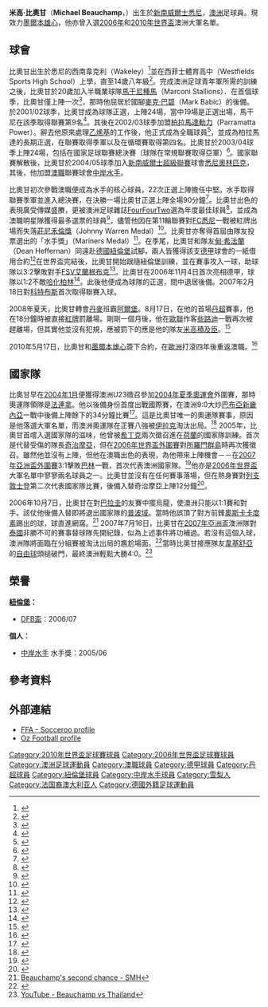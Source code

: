 {{noteta
|G1=Aleague
|T=zh-hans:迈克尔·比乌坎普; zh-hk:米高·比奧甘;
|1=zh-hans:比乌坎普;  zh-hk:比奧甘;
|2=zh-hans:迈克尔;  zh-hk:比奧甘;
}}
{{Infobox Football biography 2
| playername     = 米高·比奧甘<br />
Michael Beauchamp
| image          = [[Image:Michael_Beauchamp.jpg|150px]]
| fullname       = Michael Francis Beauchamp
| dateofbirth    = {{birth date and age|1981|3|8|df=y}}
| cityofbirth    = [[悉尼|悉尼]]
| countryofbirth = [[澳洲|澳洲]]
| height         = 6尺3寸
| position       = [[中堅|中堅]]、[[右後衛|右後衛]]
| currentclub    = [[墨爾本雄心|墨爾本雄心]]
| clubnumber     = 5
| youthyears1    =                 |youthclubs1 = [[馬干尼種馬|馬干尼種馬]]
| years1         = 2000–2002 |clubs1 = [[馬干尼種馬|馬干尼種馬]]          |caps1 = 26 |goals1 = 0
| years2         = 2002–2004 |clubs2 = [[柏拉馬達動力|柏拉馬達動力]]          |caps2 = 57 |goals2 = 0
| years3         = 2004            |clubs3 = [[悉尼奧林匹克|悉尼奧林匹克]]          |caps3 = 3  |goals3 = 0
| years4         = 2005–2007 |clubs4 = [[中岸水手|中岸水手]]          |caps4 = 22  |goals4 = 0
| years5         = 2006–2007 |clubs5 = → [[紐倫堡|紐倫堡]] （外借）          |caps5 = 18  |goals5 = 1
| years6         = 2007–2008 |clubs6 = [[紐倫堡|紐倫堡]]          |caps6 = 12  |goals6 = 0
| years7         = 2008–2009 |clubs7 = [[阿爾堡|阿爾堡]]          |caps7 = 12  |goals7 = 1
| years8         = 2009–2010 |clubs8 = [[艾查捷拉|艾查捷拉]]          |caps8 = 13  |goals8 = 0
| years9         = 2010–     |clubs9 = [[墨爾本雄心|墨爾本雄心]]
| nationalyears1 = 2004            |nationalteam1 = 澳洲U23          |nationalcaps1 = 1 |nationalgoals1 = 0
| nationalyears2 = 2006–     |nationalteam2 = [[澳洲國家足球隊|澳洲]]               |nationalcaps2 = 22 |nationalgoals2 = 1
| pcupdate       = 16:47, 24/4/2010 (UTC)
| ntupdate       = 17:30, 23/6/2010 (UTC)
}}
'''米高·比奧甘'''（'''Michael Beauchamp'''，{{bd|1981年|3月8日}}）出生於[[新南威爾士|新南威爾士]][[悉尼|悉尼]]，[[澳洲|澳洲]]足球員。現效力[[墨爾本雄心|墨爾本雄心]]，他亦曾入選[[2006年世界盃|2006年]]和[[2010年世界盃|2010年世界盃]]澳洲大軍名單。

==球會==
比奧甘出生於悉尼的西南韋克利（Wakeley）<ref>{{cite web| title=A Quick Word With... Michael Beauchamp| url=http://www.footballaustralia.com.au/default.aspx?s=aus_soc_news_feat_news_feat_item&id=10021| date=16 April 2006| accessdate=15 July 2006| deadurl=yes| archiveurl=https://web.archive.org/web/20080318131117/http://www.footballaustralia.com.au/default.aspx?s=aus_soc_news_feat_news_feat_item&id=10021| archivedate=2008年3月18日}}</ref>並在西菲士體育高中（Westfields Sports High School）上學，直至14歲八年級<ref>{{cite web| title=Next stop Socceroos for shy guy Beauchamp| url=http://www.smh.com.au/news/Football/Next-stop-Socceroos-for-shy-guy-Beauchamp/2005/04/12/1113251626913.html| work=[[Sydney_Morning_Herald|Sydney Morning Herald]]| last=Cockerill| first=Michael| date=13 April 2005| accessdate=15 July 2006| archive-date=2012-10-18| archive-url=https://web.archive.org/web/20121018164131/http://www.smh.com.au/news/Football/Next-stop-Socceroos-for-shy-guy-Beauchamp/2005/04/12/1113251626913.html| dead-url=no}}</ref>。完成澳洲足球青年軍所需的訓練之後，比奧甘於20歲加入半職業球隊[[馬干尼種馬|馬干尼種馬]]（Marconi Stallions）．在首個球季，比奧甘僅上陣一次<ref>{{cite web| title=Australian Player Database – BA| url=http://www.ozfootball.net/ark/Players/B/BAU.html| work=OzSoccer| accessdate=15 July 2006| archive-date=2013-08-13| archive-url=https://web.archive.org/web/20130813094910/http://www.ozfootball.net/ark/Players/B/BAU.html| dead-url=no}}</ref>，那時他屈居於國腳[[麥克·巴碧|麥克·巴碧]]（Mark Babic）的後備。於2001/02球季，比奧甘成為球隊正選，上陣24場，當中19場是正選出場，馬干尼在該季取得聯賽第9名<ref>{{cite web| title=2001–2002 Season NSL Table| url=http://www.ozfootball.net/ark/NSL/20012002/ALTable.html| work=OzSoccer| accessdate=15 July 2006| archive-date=2017-10-08| archive-url=https://web.archive.org/web/20171008090712/http://www.ozfootball.net/ark/NSL/20012002/ALTable.html| dead-url=no}}</ref>。其後在2002/03球季加盟[[柏拉馬達動力|柏拉馬達動力]]（Parramatta Power）。辭去他原來處理[[乙烯基|乙烯基]]的工作後，他正式成為全職球員<ref>{{cite web| title=The waiting is nearly over for the anxious Mariner| url=http://www.smh.com.au/news/world-cup-2006/the-waiting-is-nearly-over-for-the-anxious-mariner/2006/04/20/1145344216148.html?page=2| work=[[Sydney_Morning_Herald|Sydney Morning Herald]]| date=21 April 2006| last=Cockerill| first=Michael| accessdate=15 July 2006| archive-date=2012-10-18| archive-url=https://web.archive.org/web/20121018183815/http://www.smh.com.au/news/world-cup-2006/the-waiting-is-nearly-over-for-the-anxious-mariner/2006/04/20/1145344216148.html?page=2| dead-url=no}}</ref>，並成為柏拉馬達的長期正選，在聯賽取得季軍以及在循環賽取得第四名。比奧甘於2003/04球季上陣24場，包括在國家足球聯賽總決賽（球隊在常規聯賽取得亞軍）<ref>{{cite web| title=2004 National Soccer League Playoff Results| url=http://www.ozfootball.net/ark/NSL/20032004/Playoff.html| work=OzSoccer| accessdate=15 July 2006| archive-date=2016-12-22| archive-url=https://web.archive.org/web/20161222162930/http://www.ozfootball.net/ark/NSL/20032004/Playoff.html| dead-url=no}}</ref>。國家聯賽解散後，比奧甘於2004/05球季加入[[新南威爾士超級聯賽|新南威爾士超級聯賽]]球會[[悉尼奧林匹克|悉尼奧林匹克]]，其後，他加盟[[澳職|澳職]]聯賽球會[[中岸水手|中岸水手]]。

比奧甘初次參戰澳職便成為水手的核心球員，22次正選上陣擔任中堅。水手取得聯賽季軍並進入總決賽，在決勝一場比奧甘正選上陣全場90分鐘<ref>{{cite web |title=2005–06 Hyundai A-League Grand Final |url=http://www.a-league.com.au/scoreboard/0000260243/scoreboard.html |accessdate=15 July 2006 |deadurl=yes |archiveurl=https://web.archive.org/web/20060902102231/http://www.a-league.com.au/scoreboard/0000260243/scoreboard.html |archivedate=2006-09-02 }}</ref>。比奧甘出色的表現廣受傳媒盛賸，更被澳洲足球雜誌[[FourFourTwo|FourFourTwo]]選為年度最佳球員<ref>{{Citation| author=Ormond, A. & Hansford, P.| year=May 2006 | title=A-League Awards| journal=Australian FourFourTwo| number=7| page=77}}</ref>，並成為澳職明星隊獲得最多選票的球員<ref>{{cite web| title=Fans Team of the Year| url=http://www.a-league.com.au/default.aspx?s=newsdisplay&id=3657&pageid=2| date=14 March 2006| accessdate=15 July 2006| deadurl=yes| archiveurl=https://web.archive.org/web/20060825032657/http://a-league.com.au/default.aspx?s=newsdisplay&id=3657&pageid=2| archivedate=2006年8月25日}}</ref>，儘管他因在第11輪聯賽對[[FC悉尼|FC悉尼]]一戰被紅牌出場而失落[[莊尼禾倫獎|莊尼禾倫獎]]（Johnny Warren Medal）<ref>{{cite web |title=Central Coast Mariners FC vs Sydney FC |url=http://www.a-league.com.au/scoreboard/0000260094/scoreboard.html |accessdate=15 July 2006 |deadurl=yes |archiveurl=https://web.archive.org/web/20060426192809/http://www.a-league.com.au/scoreboard/0000260094/scoreboard.html |archivedate=2006-04-26 }}</ref>。比奧甘亦奪得首屆由隊友投票選出的「水手獎」（Mariners Medal）<ref>{{cite web| title=Beauchamp claims Mariners medal| url=http://www.ccmariners.com.au/default.aspx?s=newsdisplay&id=3728&pageid=261| date=31 March 2006| accessdate=15 July 2006| archive-date=2006-08-22| archive-url=https://web.archive.org/web/20060822013009/http://www.ccmariners.com.au/default.aspx?s=newsdisplay&id=3728&pageid=261| dead-url=no}}</ref>。在季尾，比奧甘和隊友[[甸·希法蘭|甸·希法蘭]]（Dean Heffernan）同遠赴[[德國|德國]][[紐倫堡|紐倫堡]]試腳，兩人皆獲得該支[[德甲|德甲]]球會的一紙借用合約<ref>{{cite web| title=Nürnberg add three| url=http://www.football.co.uk/news/nurnberg_add_three_227560.shtml| date=11 May 2006| accessdate=15 July 2006| deadurl=yes| archiveurl=https://web.archive.org/web/20060905153544/http://www.football.co.uk/news/nurnberg_add_three_227560.shtml| archivedate=2006年9月5日}}</ref>在世界盃完結後，比奧甘開始跟隨紐倫堡訓練，並在賽事攻入一球，助球隊以3:2擊敗對手[[FSV艾蘭根布克|FSV艾蘭根布克]]<ref>{{cite web| title=Third test, third victory| url=http://www.fcn.de/index.php?id=12270| date=12 July 2006| language=de| accessdate=15 July 2006| archive-date=2018-12-16| archive-url=https://web.archive.org/web/20181216031316/https://www.fcn.de/index.php?id=12270| dead-url=no}}</ref>。比奧甘在2006年11月4日首次亮相德甲，球隊以1:2不敵[[哈化柏林|哈化柏林]]<ref>{{cite web| title=1 FC Nürnberg Match Report| url=http://www.fcn.de/index.php?id=12797| date=4 November 2006| language=de| accessdate=5 November 2006| archive-date=2018-12-16| archive-url=https://web.archive.org/web/20181216031450/https://www.fcn.de/index.php?id=12797| dead-url=no}}</ref>。此後他便成為球隊的正選，間中退居後備。2007年2月18日對[[科特布斯|科特布斯]]首次取得聯賽入球。

2008年夏天，比奧甘轉會[[丹麥|丹麥]]班霸[[阿爾堡|阿爾堡]]。8月17日，在他的首場[[丹超|丹超]]賽事，他在18分鐘時被直接[[紅牌|紅牌]]罰離場。剛剛一個月後，他在[[歐聯|歐聯]]作客[[些路迪|些路迪]]一戰再次被趕離場，但其實他並沒有犯規，應被罰下的應是他的隊友[[米高積及臣|米高積及臣]]。<ref>{{Cite web |url=http://www.skysports.com/story/0,19528,11945_4167144,00.html |title=Beauchamp red card overturned - Skysports |access-date=2010-07-10 |archive-date=2008-09-29 |archive-url=https://web.archive.org/web/20080929034802/http://www.skysports.com/story/0,19528,11945_4167144,00.html |dead-url=no }}</ref>

2010年5月17日，比奧甘和[[墨爾本雄心|墨爾本雄心]]簽下合約，在[[歐洲|歐洲]]打滾四年後重返澳職。<ref>{{Cite web |url=http://www.goal.com/en/news/808/australia/2010/05/18/1929973/melbourne-heart-sign-socceroo-michael-beauchamp |title=Melbourne Heart Sign Socceroo Michael Beauchamp - GOAL.com |access-date=2010-07-10 |archive-date=2016-04-05 |archive-url=https://web.archive.org/web/20160405165452/http://www.goal.com/en/news/808/australia/2010/05/18/1929973/melbourne-heart-sign-socceroo-michael-beauchamp |dead-url=no }}</ref>
==國家隊==
比奧甘早在[[2004年1月|2004年1月]]便獲得澳洲U23徵召參加[[2004年夏季奧運會|2004年夏季奧運會]]外圍賽，那時奧運隊領隊是[[法連拿|法連拿]]。他以後備身份首度出戰國際賽，在澳洲9:0大炒[[巴布亞新畿內亞|巴布亞新畿內亞]]一戰中後備上陣餘下的34分鐘比賽<ref>{{cite web| title=Games of the XXVIII Olympiad – Football Qualifying Tournament| url=http://www.rsssf.com/tableso/ol2004q-det.html| work=[[RSSSF|RSSSF]]| accessdate=15 July 2006| archive-date=2020-02-23| archive-url=https://web.archive.org/web/20200223233758/http://www.rsssf.com/tableso/ol2004q-det.html| dead-url=no}}</ref>。這是比奧甘唯一的奧運隊賽事，原因是他落選大軍名單，而澳洲奧運隊在正賽八強被[[伊拉克|伊拉克]]淘汰出局。<ref>{{Cite web |url=http://www.usatoday.com/sports/olympics/athens/soccer/2004-08-19-iraq-soccer-cover_x.htm |title=USATODAY.com - Soccer team's Olympic success thrills troubled Iraq |access-date=2010-07-10 |archive-date=2007-01-01 |archive-url=https://web.archive.org/web/20070101081007/http://www.usatoday.com/sports/olympics/athens/soccer/2004-08-19-iraq-soccer-cover_x.htm |dead-url=no }}</ref>
2005年，比奧甘首嚐入選國家隊的滋味，他曾被[[希丁克|希丁克]]兩次徵召進在[[荷蘭|荷蘭]]的國家隊訓練。首次是代替受傷的隊長[[奇治摩亞|奇治摩亞]]，但在[[2006年世界盃外圍賽|2006年世界盃外圍賽]]對[[所羅門群島|所羅門群島]]時再次獲徵召。雖然他並沒有上陣，但他在澳職出色的表現，為他帶來上陣機會－－在[[2007年亞洲盃外圍賽|2007年亞洲盃外圍賽]]3:1擊敗[[巴林|巴林]]一戰，首次代表澳洲國家隊。<ref>{{cite web| title=Asian Nations Cup 2007 – Qualifying – Match Details| url=http://www.rsssf.com/tables/07asch-det.html| work=[[RSSSF|RSSSF]]| accessdate=15 July 2006| archive-date=2009-06-03| archive-url=https://web.archive.org/web/20090603014504/http://www.rsssf.com/tables/07asch-det.html| dead-url=no}}</ref>他亦是[[2006年世界盃|2006年世界盃]]大軍名單中寥寥兩名球員之一。比奧甘並沒有在任何賽事落場，但在熱身賽對[[列支敦士登|列支敦士登]]第二次代表國家隊比賽，後備入替奇治摩亞上陣12分鐘<ref>{{cite web| title=Australia 3 – 1 Liechtenstein| url=http://soccernet.espn.go.com/match?id=195732&cc=3436| work=ESPNsoccernet| accessdate=15 July 2006| archive-date=2012-02-08| archive-url=https://web.archive.org/web/20120208085657/http://soccernet.espn.go.com/match?id=195732&cc=3436| dead-url=no}}</ref>。

2006年10月7日，比奧甘在對[[巴拉圭|巴拉圭]]的友賽中擺烏龍，使澳洲只能以1:1賽和對手。該仗他後備入替即將退出國家隊的[[普波域|普波域]]。當時他誤頂了對方前鋒[[奧斯卡卡度素|奧斯卡卡度素]]踢出的球，球直進網窩。<ref>[http://www.smh.com.au/news/football/beauchamps-second-chance/2006/10/08/1160245998917.html Beauchamp's second chance - SMH]</ref>
2007年7月16日，比奧甘在[[2007年亞洲盃|2007年亞洲盃]]澳洲隊對[[泰國|泰國]]非勝不可的賽事替球隊先開紀錄，似為上述事件將功補過。若沒有這個入球，澳洲隊將面臨在分組賽被淘汰出局的尷尬場面。<ref>{{Cite web |url=http://www.rsssf.com/tables/07asch.html |title=rsssf - 2007 Asian Cup |accessdate=2010-07-10 |archive-date=2016-03-03 |archive-url=https://web.archive.org/web/20160303181313/http://www.rsssf.com/tables/07asch.html |dead-url=no }}</ref>當時比奧甘接應隊友[[韋基舒亞|韋基舒亞]]的[[自由球|自由球]]頭槌破門，最終澳洲輕鬆大勝4:0。<ref>[http://www.youtube.com/watch?v=bO1DkPas1MM YouTube - Beauchamp vs Thailand]</ref>
==榮譽==
'''[[紐倫堡|紐倫堡]]：'''
* {{flagicon|Germany}} [[DFB盃|DFB盃]]：2006/07
'''個人：'''
* [[中岸水手|中岸水手]] 水手獎：2005/06

==參考資料==
{{reflist|3}}

==外部連結==
* [https://web.archive.org/web/20110527201011/http://www.footballaustralia.com.au/Socceroos/default.aspx?s=soc_player_profile&pid=26&tid=23 FFA - Socceroo profile]
* [http://www.ozfootball.net/ark/Players/B/BAU.html Oz Football profile] {{Wayback|url=http://www.ozfootball.net/ark/Players/B/BAU.html |date=20130813094910 }}

{{Navboxes colour
|title = 澳洲球員名單
|bg = #FFE605
|fg = #005800
|list1 =
{{2006年世界杯足球赛澳洲参赛名单}}
{{Australia Squad 2010 World Cup}}
}}

{{DEFAULTSORT:Beauchamp, Michael}}
[[Category:2010年世界盃足球賽球員|Category:2010年世界盃足球賽球員]]
[[Category:2006年世界盃足球賽球員|Category:2006年世界盃足球賽球員]]
[[Category:澳洲足球運動員|Category:澳洲足球運動員]]
[[Category:澳職球員|Category:澳職球員]]
[[Category:德甲球員|Category:德甲球員]]
[[Category:丹超球員|Category:丹超球員]]
[[Category:紐倫堡球員|Category:紐倫堡球員]]
[[Category:中岸水手球員|Category:中岸水手球員]]
[[Category:雪梨人|Category:雪梨人]]
[[Category:法国裔澳大利亚人|Category:法国裔澳大利亚人]]
[[Category:德國外籍足球運動員|Category:德國外籍足球運動員]]